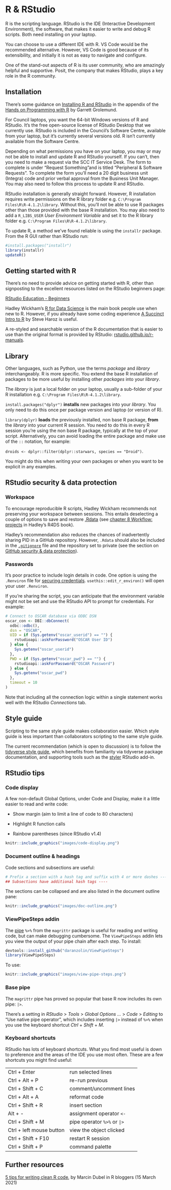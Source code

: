 # R & RStudio {#r}

R is the scripting language. RStudio is the IDE (Interactive Development Environment), the software, that makes it easier to write and debug R scripts. Both need installing on your laptop.

You can choose to use a different IDE with R. VS Code would be the recommended alternative. However, VS Code is good because of its extensibility, and initially it is not as easy to navigate and configure.

One of the stand-out aspects of R is its user community, who are amazingly helpful and supportive. Posit, the company that makes RStudio, plays a key role in the R community.

## Installation

There's some guidance on [Installing R and RStudio](https://rstudio-education.github.io/hopr/starting.html) in the appendix of the [Hands on Programming with R](https://rstudio-education.github.io/hopr/index.html) by Garrett Grolemund.

For Council laptops, you want the 64-bit Windows versions of R and RStudio. It's the free open-source license of RStudio Desktop that we currently use. RStudio is included in the Council's Software Centre, available from your laptop, but it's currently several versions old. R isn't currently available from the Software Centre.

Depending on what permissions you have on your laptop, you may or may not be able to install and update R and RStudio yourself. If you can't, then you need to make a request via the SCC IT Service Desk. The form to complete is under "Request Something"and is titled "Peripheral & Software Requests". To complete the form you'll need a 20 digit business unit (Integra) code and prior verbal approval from the Business Unit Manager. You may also need to follow this process to update R and RStudio.

RStudio installation is generally straight forward. However, R installation requires write permissions on the R library folder e.g. `C:\Program Files\R\R-4.1.2\library`. Without this, you'll not be able to use R packages other than those provided with the base R installation. You may also need to add a `R_LIBS_USER` *User Environment Variable* and set it to the R library folder e.g. `C:\Program Files\R\R-4.1.2\library`.

To update R, a method we've found reliable is using the `installr` package. From the R GUI rather than RStudio run:

```r
#install.packages("installr")
library(installr) 
updateR()
```

## Getting started with R

There's no need to provide advice on getting started with R, other than signposting to the excellent resources listed on the RStudio beginners page:

[RStudio Education - Beginners](https://education.rstudio.com/learn/beginner/)

Hadley Wickham's [R for Data Science](https://r4ds.had.co.nz/index.html) is the main book people use when new to R. However, if you already have some coding experience [A Succinct Intro to R](http://r-guide.steveharoz.com/index.html) by Steve Haroz is useful.

A re-styled and searchable version of the R documentation that is easier to use than the original format is provided by RStudio: [rstudio.github.io/r-manuals](https://rstudio.github.io/r-manuals/).

## Library

Other languages, such as Python, use the terms *package* and *library* interchangeably. R is more specific. You extend the base R installation of packages to be more useful by installing other *packages* into your *library*.

The *library* is just a local folder on your laptop, usually a sub-folder of your R installation e.g. `C:\Program Files\R\R-4.1.2\library`.

`install.packages("dplyr")` **installs** new packages into your *library*. You only need to do this once per package version and laptop (or version of R).

`library(dplyr)` **loads** the previously installed, non base R package, **from** the *library* into your current R session. You need to do this in every R session you're using the non base R package, typically at the top of your script. Alternatively, you can avoid loading the entire package and make use of the `::` notation, for example:  

`droids <- dplyr::filter(dplyr::starwars, species == "Droid")`.  

You might do this when writing your own packages or when you want to be explicit in any examples.
 
## RStudio security & data protection {#pid}

### Workspace {#workspace}

To encourage reproducible R scripts, Hadley Wickham recommends not preserving your workspace between sessions. This entails deselecting a couple of options to save and restore [.Rdata](https://bookdown.org/ndphillips/YaRrr/rdata-files.html) (see [chapter 8 Workflow: projects](https://r4ds.had.co.nz/workflow-projects.html#what-is-real) in Hadley's R4DS book).

Hadley's recommendation also reduces the chances of inadvertently sharing PID in a GitHub repository. However, `.Rdata` should also be included in the [`.gitignore`](https://git-scm.com/docs/gitignore) file and the repository set to private (see the section on [GitHub security & data protection](#github-security)).

### Passwords

It's poor practice to include login details in code. One option is using the `.Renviron` file for [securing credentials](https://db.rstudio.com/best-practices/managing-credentials/#use-environment-variables). `usethis::edit_r_environ()` will open your user `.Renviron`.

If you're sharing the script, you can anticipate that the environment variable might not be set and use the RStudio API to prompt for credentials. For example:

```r
# Connect to OSCAR database via ODBC DSN
oscar_con <- DBI::dbConnect(
  odbc::odbc(),
  dsn = "OSCAR",
  UID = if (Sys.getenv("oscar_userid") == "") {
    rstudioapi::askForPassword("OSCAR User ID")
  } else {
    Sys.getenv("oscar_userid")
  },
  PWD = if (Sys.getenv("oscar_pwd") == "") {
    rstudioapi::askForPassword("OSCAR Password")
  } else {
    Sys.getenv("oscar_pwd")
  },
  timeout = 10
)
```

Note that including all the connection logic within a single statement works well with the RStudio *Connections* tab. 

## Style guide

Scripting to the same style guide makes collaboration easier. Which style guide is less important than collaborators scripting to the same style guide.

The current recommendation (which is open to discussion) is to follow the [tidyverse style guide](https://style.tidyverse.org/), which benefits from familiarity via tidyverse package documentation, and supporting tools such as the [styler](https://styler.r-lib.org/) RStudio add-in.

## RStudio tips

### Code display

A few non-default Global Options, under Code and Display, make it a little easier to read and write code:

-   Show margin (aim to limit a line of code to 80 characters)

-   Highlight R function calls

-   Rainbow parentheses (since RStudio v1.4)

```r
knitr::include_graphics("images/code-display.png")
```

### Document outline & headings

Code sections and subsections are useful:

```r
# Prefix a section with a hash tag and suffix with 4 or more dashes ----
## Subsections have additional hash tags ----
```

The sections can be collapsed and are also listed in the document outline pane:

```r
knitr::include_graphics("images/doc-outline.png")
```

### ViewPipeSteps addin

The [pipe](https://r4ds.had.co.nz/pipes.html) `%>%` from the `magrittr` package is useful for reading and writing code, but can make debugging cumbersome. The `ViewPipeSteps` addin lets you view the output of your pipe chain after each step. To install:

```r
devtools::install_github("daranzolin/ViewPipeSteps")
library(ViewPipeSteps)
```

To use:

```r
knitr::include_graphics("images/view-pipe-steps.png")
```

### Base pipe

The `magrittr` pipe has proved so popular that base R now includes its own pipe: `|>`.

There's a setting in *RStudio* \> *Tools* \> *Global Options ...* \> *Code* \> *Editing* to "Use native pipe operator", which includes inserting `|>` instead of `%>%` when you use the keyboard shortcut *Ctrl* + *Shift* + *M*.

### Keyboard shortcuts

RStudio has lots of keyboard shortcuts. What you find most useful is down to preference and the areas of the IDE you use most often. These are a few shortcuts you might find useful:

|                          |                             |
|--------------------------|-----------------------------|
| Ctrl + Enter             | run selected lines          |
| Ctrl + Alt + P           | re-run previous             |
| Ctrl + Shift + C         | comment/uncomment lines     |
| Ctrl + Alt + A           | reformat code               |
| Ctrl + Shift + R         | insert section              |
| Alt + -                  | assignment operator `<-`    |
| Ctrl + Shift + M         | pipe operator `%>%` or `|>` |
| Ctrl + left mouse button | view the object clicked     |
| Ctrl + Shift + F10       | restart R session           |
| Ctrl + Shift + P         | command palette             |

## Further resources

[5 tips for writing clean R code](https://www.r-bloggers.com/2021/03/5-tips-for-writing-clean-r-code-leave-your-code-reviewer-commentless/), by Marcin Dubel in R bloggers (15 March 2021)
